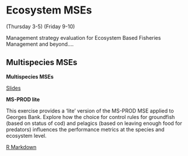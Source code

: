 # Ecosystem MSEs  {#ecosystem-mse}

(Thursday 3-5)
(Friday 9-10)

Management strategy evaluation for Ecosystem Based Fisheries Management and beyond....

## Multispecies MSEs

::: {.slide-deck}
**Multispecies MSEs**

::: {.slides}
[Slides](https://docs.google.com/presentation/d/1TcIwX8F9wiwAUlPytIBmSQsSVdf1bInKOQx7Uenofzc/edit?usp=sharing)
:::
:::


::: {.application-exercise} 
**MS-PROD lite**

This exercise provides a 'lite' version of the MS-PROD MSE applied to Georges Bank. Explore how the choice for control rules for groundfish (based on status of cod) and pelagics (based on leaving enough food for predators) influences the performance metrics at the species and ecosystem level.  
 
::: {.source}
[R Markdown](https://github.com/gavinfay/asmfc-mse/tree/main/materials/exercises/day-04/msprod-mse.Rmd)
:::

:::